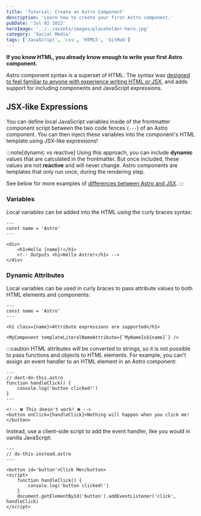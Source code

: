 ```yaml
---
title: 'Tutorial: Create an Astro Component'
description: 'Learn how to create your first Astro component.'
pubDate: 'Jul 02 2022'
heroImage: '../../assets/images/placeholder-hero.jpg'
category: 'Social Media'
tags: ['JavaScript', 'css', 'HTML5', 'GitHub']
---
```


**If you know HTML, you already know enough to write your first Astro component.**

Astro component syntax is a superset of HTML. The syntax was [designed to feel familiar to anyone with experience writing HTML or JSX](#differences-between-astro-and-jsx), and adds support for including components and JavaScript expressions.

## JSX-like Expressions

You can define local JavaScript variables inside of the frontmatter component script between the two code fences (`---`) of an Astro component. You can then inject these variables into the component's HTML template using JSX-like expressions!

:::note[dynamic vs reactive]
Using this approach, you can include **dynamic** values that are calculated in the frontmatter. But once included, these values are not **reactive** and will never change. Astro components are templates that only run once, during the rendering step.

See below for more examples of [differences between Astro and JSX](#differences-between-astro-and-jsx).
:::

### Variables

Local variables can be added into the HTML using the curly braces syntax:

```astro
---
const name = 'Astro'
---

<div>
	<h1>Hello {name}!</h1>
	<!-- Outputs <h1>Hello Astro!</h1> -->
</div>
```

### Dynamic Attributes

Local variables can be used in curly braces to pass attribute values to both HTML elements and components:

```astro title="src/components/DynamicAttributes.astro" "{name}" "${name}"
---
const name = 'Astro'
---

<h1 class={name}>Attribute expressions are supported</h1>

<MyComponent templateLiteralNameAttribute={`MyNameIs${name}`} />
```

:::caution
HTML attributes will be converted to strings, so it is not possible to pass functions and objects to HTML elements.
For example, you can't assign an event handler to an HTML element in an Astro component:

```astro
---
// dont-do-this.astro
function handleClick() {
	console.log('button clicked!')
}
---

<!-- ❌ This doesn't work! ❌ -->
<button onClick={handleClick}>Nothing will happen when you click me!</button>
```

Instead, use a client-side script to add the event handler, like you would in vanilla JavaScript:

```astro
---
// do-this-instead.astro
---

<button id='button'>Click Me</button>
<script>
	function handleClick() {
		console.log('button clicked!')
	}
	document.getElementById('button').addEventListener('click', handleClick)
</script>
```
